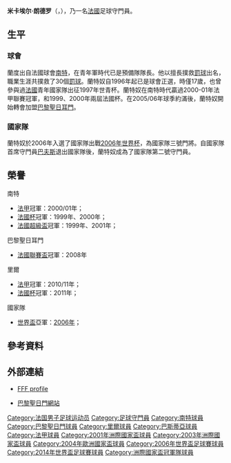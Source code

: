 {{noteTA
|G1=uefa
|G2=football
|G3=法甲
|T=zh-hans:米卡埃尔·朗德罗;zh-hk:米高·蘭特奴;zh-tw:米卡埃爾·朗德羅;
|1=zh-hans:米卡埃尔;zh-hk:米高;zh-tw:米卡埃爾;
|2=zh-hans:朗德罗;zh-hk:蘭特奴;zh-tw:朗德羅;
}}
{{Infobox football biography
|          playername = 米卡埃尔·朗德罗<br />''Mickaël Landreau''
| image               = RC Lens - FC Lorient (23-04-2019) 41.jpg
| image_size          = 
| fullname            = Mickaël Vincent André-Marie<br>Landreau<ref name="FIFA World Cup Germany 2006: List of Players">{{Cite news
| title = FIFA World Cup Germany 2006: List of Players
| url = http://www.fifadata.com/document/fwc/2006/PDF/FWC_2006_SquadLists.pdf
| publisher = FIFA
| format = PDF
| page = 11
| date = 11 May 2010
| accessdate = 7 January 2014
| archive-url = https://web.archive.org/web/20131105063657/http://www.fifadata.com/document/fwc/2006/PDF/FWC_2006_SquadLists.pdf
| archive-date = 2013-11-05
| dead-url = yes
}}</ref>
| height              = {{height|meters=1.84}}
| birth_date          = {{Birth date and age|1979|5|14|df=y}}
| birth_place         = [[法國|法國]][[馬謝庫|馬謝庫]]
|            nickname = 
| currentclub         = 
| clubnumber          =
|            position = [[守門員|守門員]]
| youthyears1         = 1985–1992
| youthclubs1         = Étoile arthonnaise
| youthyears2         = 1992–1993
| youthclubs2         = GS Saint-Sébastien-sur-Loire
| youthyears3         = 1993–1996
| youthclubs3         = [[南特足球俱乐部|南特]]
| years1              = 1996–2006
| years2              = 2006–2009
| years3              = 2009–2012
| years4              = 2013–2014
| clubs1              = [[南特足球俱乐部|南特]]
| clubs2              = [[巴黎聖日耳門|巴黎聖日耳門]]
| clubs3              = [[里爾足球會|里爾]]
| clubs4              = [[巴斯蒂亚运动俱乐部|巴斯蒂亚]]
| caps1               = 335
| goals1              = 0
| caps2               = 114
| goals2              = 0
| caps3               = 119
| goals3              = 0
| caps4               = 50
| goals4              = 0
| totalcaps           = 618
| totalgoals          = 0
| nationalyears1      = 2001–2014
| nationalteam1       = [[法國國家足球隊|法國]]
| nationalcaps1       = 11
| nationalgoals1      = 0
| manageryears1 = 2016–2017
| managerclubs1 = [[巴黎FC|巴黎FC]] (助教)
| manageryears2 = 2017–2019
| managerclubs2 = [[羅連安特足球會|羅連安特]]
| club-update         = 2016年6月9日
| nationalteam-update = 2016年6月9日
}}
'''米卡埃尔·朗德罗'''（{{lang-fr|'''Mickaël Landreau'''}}，{{bd|1979年|5月14日|catIdx=Landreau, Mickael}}），乃一名[[法國|法國]]足球守門員。

== 生平 ==
=== 球會 ===
蘭度出自法國球會[[南特足球俱乐部|南特]]，在青年軍時代已是預備隊隊長。他以擅長撲救[[罰球|罰球]]出名，職業生涯共撲救了30個[[罰球|罰球]]。蘭特奴自1996年起已是球會正選，時僅17歲，也曾參與過[[法國|法國]]青年國家隊出征1997年世青杯。蘭特奴在南特時代贏過2000-01年法甲聯賽冠軍，和1999、2000年兩屆法國杯。在2005/06年球季約滿後，蘭特奴開始轉會加盟[[巴黎聖日耳門|巴黎聖日耳門]]。

=== 國家隊 ===
蘭特奴於2006年入選了國家隊出戰[[2006年世界杯|2006年世界杯]]，為國家隊三號門將。自國家隊首席守門員[[巴夫斯|巴夫斯]]退出國家隊後，蘭特奴成為了國家隊第二號守門員。

== 榮譽 ==
;南特
* [[法甲|法甲]]冠軍：2000/01年；
* [[法國杯|法國杯]]冠軍：1999年、2000年；
* [[法國超級盃|法國超級盃]]冠軍：1999年、2001年；
;巴黎聖日耳門
* [[法國聯賽盃|法國聯賽盃]]冠軍：2008年
;里爾
*[[法甲|法甲]]冠軍：2010/11年；
* [[法國杯|法國杯]]冠軍：2011年；
;國家隊
* [[世界盃足球賽|世界盃]]亞軍：[[2006年世界盃足球賽|2006年]]；

== 參考資料 ==
{{reflist}}

== 外部連結 ==
* {{fr icon}} [http://www.fff.fr/servfff/historique/historique.php?cherche_joueur=Landreau FFF profile]
* {{fr icon}} [https://web.archive.org/web/20061115050948/http://www.psg.fr/fr/club/current_team_toplevel/landreau.html 巴黎聖日門網站]

{{2004年歐洲國家盃法国参赛名单}}
{{2006年世界杯足球赛法国参赛名单}}
{{2014年世界盃足球賽法國參賽名單}}

{{DEFAULTSORT:Landreau, Mickael}}
[[Category:法国男子足球运动员|Category:法国男子足球运动员]]
[[Category:足球守門員|Category:足球守門員]]
[[Category:南特球員|Category:南特球員]]
[[Category:巴黎聖日門球員|Category:巴黎聖日門球員]]
[[Category:里爾球員|Category:里爾球員]]
[[Category:巴斯蒂亞球員|Category:巴斯蒂亞球員]]
[[Category:法甲球員|Category:法甲球員]]
[[Category:2001年洲際國家盃球員|Category:2001年洲際國家盃球員]]
[[Category:2003年洲際國家盃球員|Category:2003年洲際國家盃球員]]
[[Category:2004年歐洲國家盃球員|Category:2004年歐洲國家盃球員]]
[[Category:2006年世界盃足球賽球員|Category:2006年世界盃足球賽球員]]
[[Category:2014年世界盃足球賽球員|Category:2014年世界盃足球賽球員]]
[[Category:洲際國家盃冠軍隊球員|Category:洲際國家盃冠軍隊球員]]